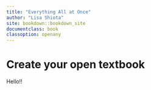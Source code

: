 ```yaml
---
title: "Everything All at Once"
author: "Lisa Shiota"
site: bookdown::bookdown_site
documentclass: book
classoption: openany
---
```


# Create your open textbook

Hello!!
